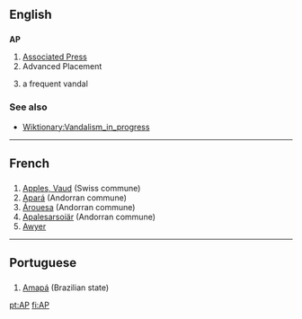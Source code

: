 ==English==

==={{initialism}}===
'''AP'''

#[[Associated Press]]
#Advanced Placement
#{{wjargon}} a frequent vandal

===See also===
*[[Wiktionary:Vandalism_in_progress]]

----

==French==
==={{Abbreviation}}===
#[[Apples, Vaud]] (Swiss commune)
#[[Apará]] (Andorran commune)
#[[Árouesa]] (Andorran commune)
#[[Apalesarsoiär]] (Andorran commune)
#[[Awyer (RS)|Awyer]]

----

==Portuguese==
==={{Abbreviation}}===
#[[Amapá]] (Brazilian state)

[[pt:AP]]
[[fi:AP]]